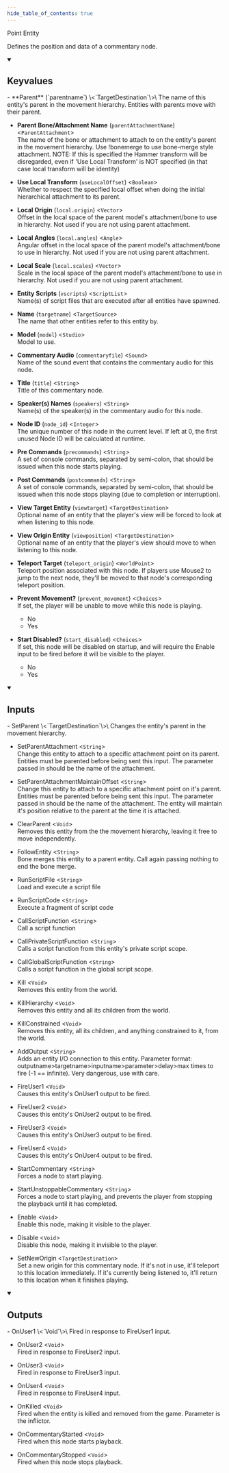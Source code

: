 ```yaml
---
hide_table_of_contents: true
---
```


<!---
!!!!!!
THIS PAGE IS AUTOGENERATED FROM GAME FGD DEFINITIONS!
DO NOT EDIT MANUALLY!
!!!!!!

In order to make edits, you can make an annotation file in /fgd_dump_overrides
-->


Point Entity

Defines the position and data of a commentary node.

<details open>
<summary><h2>Keyvalues</h2></summary>
- **Parent** (`parentname`) \<`TargetDestination`\>\
The name of this entity's parent in the movement hierarchy. Entities with parents move with their parent.

- **Parent Bone/Attachment Name** (`parentAttachmentName`) \<`ParentAttachment`\>\
The name of the bone or attachment to attach to on the entity's parent in the movement hierarchy. Use !bonemerge to use bone-merge style attachment. NOTE: If this is specified the Hammer transform will be disregarded, even if 'Use Local Transform' is NOT specified (in that case local transform will be identity)

- **Use Local Transform** (`useLocalOffset`) \<`Boolean`\>\
Whether to respect the specified local offset when doing the initial hierarchical attachment to its parent.

- **Local Origin** (`local.origin`) \<`Vector`\>\
Offset in the local space of the parent model's attachment/bone to use in hierarchy. Not used if you are not using parent attachment.

- **Local Angles** (`local.angles`) \<`Angle`\>\
Angular offset in the local space of the parent model's attachment/bone to use in hierarchy. Not used if you are not using parent attachment.

- **Local Scale** (`local.scales`) \<`Vector`\>\
Scale in the local space of the parent model's attachment/bone to use in hierarchy. Not used if you are not using parent attachment.

- **Entity Scripts** (`vscripts`) \<`ScriptList`\>\
Name(s) of script files that are executed after all entities have spawned.

- **Name** (`targetname`) \<`TargetSource`\>\
The name that other entities refer to this entity by.

- **Model** (`model`) \<`Studio`\>\
Model to use.

- **Commentary Audio** (`commentaryfile`) \<`Sound`\>\
Name of the sound event that contains the commentary audio for this node.

- **Title** (`title`) \<`String`\>\
Title of this commentary node.

- **Speaker(s) Names** (`speakers`) \<`String`\>\
Name(s) of the speaker(s) in the commentary audio for this node.

- **Node ID** (`node_id`) \<`Integer`\>\
The unique number of this node in the current level. If left at 0, the first unused Node ID will be calculated at runtime.

- **Pre Commands** (`precommands`) \<`String`\>\
A set of console commands, separated by semi-colon, that should be issued when this node starts playing.

- **Post Commands** (`postcommands`) \<`String`\>\
A set of console commands, separated by semi-colon, that should be issued when this node stops playing (due to completion or interruption).

- **View Target Entity** (`viewtarget`) \<`TargetDestination`\>\
Optional name of an entity that the player's view will be forced to look at when listening to this node.

- **View Origin Entity** (`viewposition`) \<`TargetDestination`\>\
Optional name of an entity that the player's view should move to when listening to this node.

- **Teleport Target** (`teleport_origin`) \<`WorldPoint`\>\
Teleport position associated with this node. If players use Mouse2 to jump to the next node, they'll be moved to that node's corresponding teleport position.

- **Prevent Movement?** (`prevent_movement`) \<`Choices`\>\
If set, the player will be unable to move while this node is playing.
  - No 
  - Yes 


- **Start Disabled?** (`start_disabled`) \<`Choices`\>\
If set, this node will be disabled on startup, and will require the Enable input to be fired before it will be visible to the player.
  - No 
  - Yes 



 </details>
<details open>
<summary><h2>Inputs</h2></summary>
- SetParent \<`TargetDestination`\>\
Changes the entity's parent in the movement hierarchy.

- SetParentAttachment \<`String`\>\
Change this entity to attach to a specific attachment point on its parent. Entities must be parented before being sent this input. The parameter passed in should be the name of the attachment.

- SetParentAttachmentMaintainOffset \<`String`\>\
Change this entity to attach to a specific attachment point on it's parent. Entities must be parented before being sent this input. The parameter passed in should be the name of the attachment. The entity will maintain it's position relative to the parent at the time it is attached.

- ClearParent \<`Void`\>\
Removes this entity from the the movement hierarchy, leaving it free to move independently.

- FollowEntity \<`String`\>\
Bone merges this entity to a parent entity. Call again passing nothing to end the bone merge.

- RunScriptFile \<`String`\>\
Load and execute a script file

- RunScriptCode \<`String`\>\
Execute a fragment of script code

- CallScriptFunction \<`String`\>\
Call a script function

- CallPrivateScriptFunction \<`String`\>\
Calls a script function from this entity's private script scope.

- CallGlobalScriptFunction \<`String`\>\
Calls a script function in the global script scope.

- Kill \<`Void`\>\
Removes this entity from the world.

- KillHierarchy \<`Void`\>\
Removes this entity and all its children from the world.

- KillConstrained \<`Void`\>\
Removes this entity, all its children, and anything constrained to it, from the world.

- AddOutput \<`String`\>\
Adds an entity I/O connection to this entity. Parameter format: outputname&gt;targetname>inputname&gt;parameter&gt;delay&gt;max times to fire (-1 == infinite). Very dangerous, use with care.

- FireUser1 \<`Void`\>\
Causes this entity's OnUser1 output to be fired.

- FireUser2 \<`Void`\>\
Causes this entity's OnUser2 output to be fired.

- FireUser3 \<`Void`\>\
Causes this entity's OnUser3 output to be fired.

- FireUser4 \<`Void`\>\
Causes this entity's OnUser4 output to be fired.

- StartCommentary \<`String`\>\
Forces a node to start playing.

- StartUnstoppableCommentary \<`String`\>\
Forces a node to start playing, and prevents the player from stopping the playback until it has completed.

- Enable \<`Void`\>\
Enable this node, making it visible to the player.

- Disable \<`Void`\>\
Disable this node, making it invisible to the player.

- SetNewOrigin \<`TargetDestination`\>\
Set a new origin for this commentary node. If it's not in use, it'll teleport to this location immediately. If it's currently being listened to, it'll return to this location when it finishes playing.


 </details>
<details open>
<summary><h2>Outputs</h2></summary>
- OnUser1 \<`Void`\>\
Fired in response to FireUser1 input.

- OnUser2 \<`Void`\>\
Fired in response to FireUser2 input.

- OnUser3 \<`Void`\>\
Fired in response to FireUser3 input.

- OnUser4 \<`Void`\>\
Fired in response to FireUser4 input.

- OnKilled \<`Void`\>\
Fired when the entity is killed and removed from the game. Parameter is the inflictor.

- OnCommentaryStarted \<`Void`\>\
Fired when this node starts playback.

- OnCommentaryStopped \<`Void`\>\
Fired when this node stops playback.


 </details>